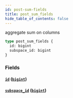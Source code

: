 ```yaml
---
id: post-sum-fields
title: post_sum_fields
hide_table_of_contents: false
---
```



aggregate sum on columns

```graphql
type post_sum_fields {
  id: bigint
  subspace_id: bigint
}
```


### Fields

#### [`id`](#) ([`bigint`](../scalars/bigint))




#### [`subspace_id`](#) ([`bigint`](../scalars/bigint))






